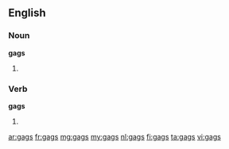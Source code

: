 ==English==

===Noun===
'''gags'''

# {{plural of|[[gag]]}}

===Verb===
'''gags'''

# {{third-person singular of|gag}}

[[ar:gags]]
[[fr:gags]]
[[mg:gags]]
[[my:gags]]
[[nl:gags]]
[[fi:gags]]
[[ta:gags]]
[[vi:gags]]